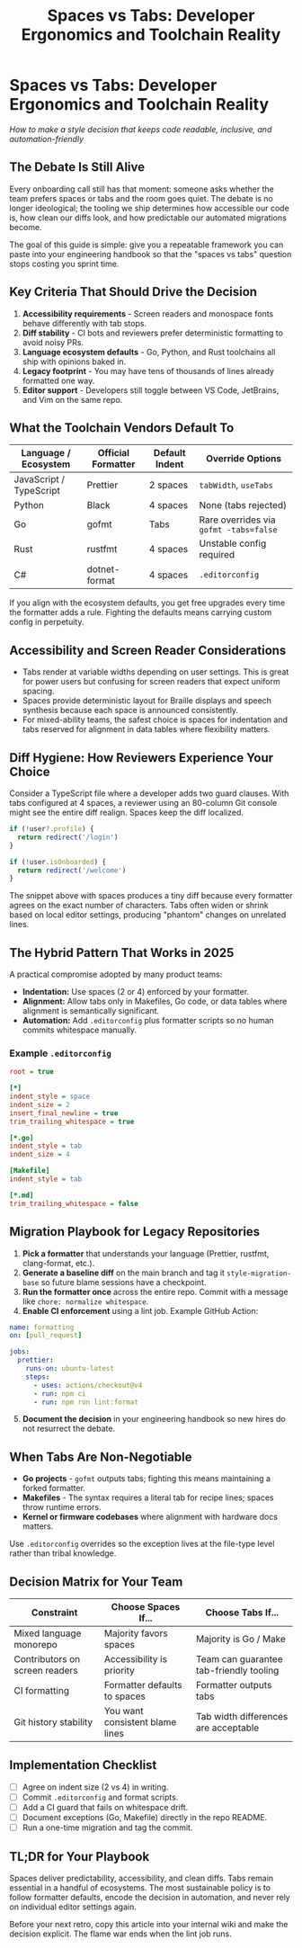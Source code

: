 ﻿---
title: "Spaces vs Tabs: Developer Ergonomics and Toolchain Reality"
publishedAt: "2025-09-15"
summary: "A pragmatic guide to choosing spaces or tabs in 2025 codebases, covering accessibility, diff hygiene, editor tooling, and migration tactics."
category: "Programming"
tags: ["code style", "developer productivity", "linting"]
---

# Spaces vs Tabs: Developer Ergonomics and Toolchain Reality

*How to make a style decision that keeps code readable, inclusive, and automation-friendly*

## The Debate Is Still Alive

Every onboarding call still has that moment: someone asks whether the team prefers spaces or tabs and the room goes quiet. The debate is no longer ideological; the tooling we ship determines how accessible our code is, how clean our diffs look, and how predictable our automated migrations become.

The goal of this guide is simple: give you a repeatable framework you can paste into your engineering handbook so that the "spaces vs tabs" question stops costing you sprint time.

## Key Criteria That Should Drive the Decision

1. **Accessibility requirements** - Screen readers and monospace fonts behave differently with tab stops.
2. **Diff stability** - CI bots and reviewers prefer deterministic formatting to avoid noisy PRs.
3. **Language ecosystem defaults** - Go, Python, and Rust toolchains all ship with opinions baked in.
4. **Legacy footprint** - You may have tens of thousands of lines already formatted one way.
5. **Editor support** - Developers still toggle between VS Code, JetBrains, and Vim on the same repo.

## What the Toolchain Vendors Default To

| Language / Ecosystem | Official Formatter | Default Indent | Override Options |
| --- | --- | --- | --- |
| JavaScript / TypeScript | Prettier | 2 spaces | `tabWidth`, `useTabs` |
| Python | Black | 4 spaces | None (tabs rejected) |
| Go | gofmt | Tabs | Rare overrides via `gofmt -tabs=false` |
| Rust | rustfmt | 4 spaces | Unstable config required |
| C# | dotnet-format | 4 spaces | `.editorconfig` |

If you align with the ecosystem defaults, you get free upgrades every time the formatter adds a rule. Fighting the defaults means carrying custom config in perpetuity.

## Accessibility and Screen Reader Considerations

- Tabs render at variable widths depending on user settings. This is great for power users but confusing for screen readers that expect uniform spacing.
- Spaces provide deterministic layout for Braille displays and speech synthesis because each space is announced consistently.
- For mixed-ability teams, the safest choice is spaces for indentation and tabs reserved for alignment in data tables where flexibility matters.

## Diff Hygiene: How Reviewers Experience Your Choice

Consider a TypeScript file where a developer adds two guard clauses. With tabs configured at 4 spaces, a reviewer using an 80-column Git console might see the entire diff realign. Spaces keep the diff localized.

```typescript
if (!user?.profile) {
  return redirect('/login')
}

if (!user.isOnboarded) {
  return redirect('/welcome')
}
```

The snippet above with spaces produces a tiny diff because every formatter agrees on the exact number of characters. Tabs often widen or shrink based on local editor settings, producing "phantom" changes on unrelated lines.

## The Hybrid Pattern That Works in 2025

A practical compromise adopted by many product teams:

- **Indentation:** Use spaces (2 or 4) enforced by your formatter.
- **Alignment:** Allow tabs only in Makefiles, Go code, or data tables where alignment is semantically significant.
- **Automation:** Add `.editorconfig` plus formatter scripts so no human commits whitespace manually.

### Example `.editorconfig`

```ini
root = true

[*]
indent_style = space
indent_size = 2
insert_final_newline = true
trim_trailing_whitespace = true

[*.go]
indent_style = tab
indent_size = 4

[Makefile]
indent_style = tab

[*.md]
trim_trailing_whitespace = false
```

## Migration Playbook for Legacy Repositories

1. **Pick a formatter** that understands your language (Prettier, rustfmt, clang-format, etc.).
2. **Generate a baseline diff** on the main branch and tag it `style-migration-base` so future blame sessions have a checkpoint.
3. **Run the formatter once** across the entire repo. Commit with a message like `chore: normalize whitespace`.
4. **Enable CI enforcement** using a lint job. Example GitHub Action:

```yaml
name: formatting
on: [pull_request]

jobs:
  prettier:
    runs-on: ubuntu-latest
    steps:
      - uses: actions/checkout@v4
      - run: npm ci
      - run: npm run lint:format
```

5. **Document the decision** in your engineering handbook so new hires do not resurrect the debate.

## When Tabs Are Non-Negotiable

- **Go projects** - `gofmt` outputs tabs; fighting this means maintaining a forked formatter.
- **Makefiles** - The syntax requires a literal tab for recipe lines; spaces throw runtime errors.
- **Kernel or firmware codebases** where alignment with hardware docs matters.

Use `.editorconfig` overrides so the exception lives at the file-type level rather than tribal knowledge.

## Decision Matrix for Your Team

| Constraint | Choose Spaces If... | Choose Tabs If... |
| --- | --- | --- |
| Mixed language monorepo | Majority favors spaces | Majority is Go / Make |
| Contributors on screen readers | Accessibility is priority | Team can guarantee tab-friendly tooling |
| CI formatting | Formatter defaults to spaces | Formatter outputs tabs |
| Git history stability | You want consistent blame lines | Tab width differences are acceptable |

## Implementation Checklist

- [ ] Agree on indent size (2 vs 4) in writing.
- [ ] Commit `.editorconfig` and format scripts.
- [ ] Add a CI guard that fails on whitespace drift.
- [ ] Document exceptions (Go, Makefile) directly in the repo README.
- [ ] Run a one-time migration and tag the commit.

## TL;DR for Your Playbook

Spaces deliver predictability, accessibility, and clean diffs. Tabs remain essential in a handful of ecosystems. The most sustainable policy is to follow formatter defaults, encode the decision in automation, and never rely on individual editor settings again.

Before your next retro, copy this article into your internal wiki and make the decision explicit. The flame war ends when the lint job runs.
